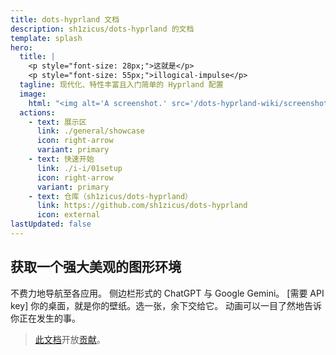 ```yaml
---
title: dots-hyprland 文档
description: sh1zicus/dots-hyprland 的文档
template: splash
hero:
  title: |
    <p style="font-size: 28px;">这就是</p>
    <p style="font-size: 55px;">illogical-impulse</p>
  tagline: 现代化、特性丰富且入门简单的 Hyprland 配置
  image:
    html: "<img alt='A screenshot.' src='/dots-hyprland-wiki/screenshots/i-i.1.png' width='600' />"
  actions:
    - text: 展示区
      link: ./general/showcase
      icon: right-arrow
      variant: primary
    - text: 快速开始
      link: ./i-i/01setup
      icon: right-arrow
      variant: primary
    - text: 仓库（sh1zicus/dots-hyprland）
      link: https://github.com/sh1zicus/dots-hyprland
      icon: external
lastUpdated: false
---
```



## 获取一个强大美观的图形环境

<CardGrid stagger>
	<Card title="概览小部件" icon="laptop">
    不费力地导航至各应用。
	</Card>
	<Card title="人工智能助手" icon="open-book">
    侧边栏形式的 ChatGPT 与 Google Gemini。 [需要 API key]
	</Card>
	<Card title="自动生成的色彩主题" icon="pen">
    你的桌面，就是你的壁纸。选一张，余下交给它。
	</Card>
	<Card title="易理解" icon="rocket">
    动画可以一目了然地告诉你正在发生的事。
	</Card>
</CardGrid>

> [此文档](https://github.com/sh1zicus/dots-hyprland-wiki)开放[贡献](https://sh1zicus.github.io/dots-hyprland-wiki/en/dev/doc-site-contrib)。

